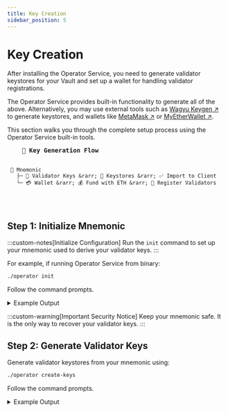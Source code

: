 ```yaml
---
title: Key Creation
sidebar_position: 5
---
```



# Key Creation

After installing the Operator Service, you need to generate validator keystores for your Vault and set up a wallet for handling validator registrations.

The Operator Service provides built-in functionality to generate all of the above.
Alternatively, you may use external tools such as [Wagyu Keygen ↗](https://github.com/stake-house/wagyu-key-gen) to generate keystores, and wallets like [MetaMask ↗](https://metamask.io/) or [MyEtherWallet ↗](https://help.myetherwallet.com/en/articles/6512619-using-mew-offline).

This section walks you through the complete setup process using the Operator Service built-in tools.

<div style={{textAlign: 'center', margin: '2rem 0'}}>
  <pre style={{
    display: 'inline-block',
    textAlign: 'left',
    background: '#FFFFFF4D',
    color: '#018970',
    padding: '2rem',
    borderRadius: '12px',
    fontSize: '14px',
    fontFamily: 'Monaco, monospace',
    boxShadow: '0 10px 30px rgba(1,137,112,0.2)',
    lineHeight: '1.8'
  }}>
    <strong style={{fontSize: '16px', borderBottom: '2px solid #018970', paddingBottom: '0.5rem', display: 'inline-block', marginBottom: '1rem'}}>🔑 Key Generation Flow</strong>

     📝 Mnemonic
       ├─ 🔐 Validator Keys &rarr; 📁 Keystores &rarr; ✅ Import to Client
       └─ 💳 Wallet &rarr; 💰 Fund with ETH &rarr; 🚀 Register Validators
  </pre>
</div>

## Step 1: Initialize Mnemonic

:::custom-notes[Initialize Configuration]
  Run the `init` command to set up your mnemonic used to derive your validator keys.
:::

For example, if running Operator Service from binary:

```bash
./operator init
```

Follow the command prompts.

<details className="custom-details">
<summary>Example Output</summary>

```
Enter the network name (mainnet, hoodi, gnosis, chiado) [mainnet]:
Enter your vault address: 0x3320a...68
Choose your mnemonic language (chinese_simplified, chinese_traditional, czech, english, italian, korean, portuguese, spanish) [english]:
This is your seed phrase. Write it down and store it safely, it is the ONLY way to recover your validator keys.

pumpkin anxiety private salon inquiry ....


Press any key when you have written down your mnemonic.

Please type your mnemonic (separated by spaces) to confirm you have written it down

: pumpkin anxiety private salon inquiry ....

done.
Successfully initialized configuration for vault 0x3320a...68
```

</details>

:::custom-warning[Important Security Notice]
  Keep your mnemonic safe. It is the only way to recover your validator keys.
:::

## Step 2: Generate Validator Keys

Generate validator keystores from your mnemonic using:

```bash
./operator create-keys
```

Follow the command prompts.

<details className="custom-details">
<summary>Example Output</summary>
```
Enter the vault address: 0x3320a...68
Enter the number of the validator keys to generate: 10
Enter the mnemonic for generating the validator keys: pumpkin anxiety private salon inquiry ....
Creating validator keys:    [####################################]  10/10
Generating deposit data JSON    [####################################]  10/10
Exporting validator keystores    [####################################]  10/10

Done. Generated 10 keys for 0x3320a...68 vault.
Keystores saved to /home/user/.stakewise/0x3320a...68/keystores file
Deposit data saved to /home/user/.stakewise/0x3320a...68/keystores/deposit_data.json file
```
</details>

:::custom-notes[Keystore Locations]
  - Keystores are saved to `~/.stakewise/keystores`.
  - The password is stored in `password.txt` within the keystores folder.
:::

:::custom-warning[Important]
  Protect `password.txt` as carefully as your keystores — anyone with it can access your keys.
:::

You can always add more validator keys to your Vault. For that, you need to generate new validator keys.

## Step 3: Set Up Wallet

Create a wallet for validator registrations and gas payments:

```bash
./operator create-wallet
```

<details className="custom-details">
<summary>Example Output</summary>
```
Enter the vault address: 0x3320a...68
Enter the mnemonic for generating the wallet: pumpkin anxiety private salon inquiry ...
Done. The wallet and password saved to /home/user/.stakewise/0x3320a...68/wallet directory. The wallet address is: 0x239B...e3Cc
```
</details>

You may reuse the same mnemonic as your validator keys or generate a separate one for added security.

:::custom-warning[Wallet Balance Warning]
  Fund your wallet with ETH (or xDAI on Gnosis) to cover gas:

    - Each validator registration costs ~0.01 ETH at 30 Gwei gas price
    - Check current gas prices at [Etherscan Gas Tracker ↗](https://etherscan.io/gastracker)
    - Monitor balance regularly to prevent registration failures
:::

## Step 4: Import Validator Keys

Upload your keystores into your consensus client:

1. Locate your keystores in `~/.stakewise/keystores`
2. Follow your consensus client's guide for importing keys
3. Use the password from `password.txt` file
4. Set the fee recipient to your Vault's fee recipient address

:::custom-info[Fee Recipient Address]
Found in your Vault's "Details" section on the StakeWise interface.
:::

## Alternative Key Management

Validator keystores don't need to be stored directly in the Operator Service. You can instead use:

- **[Remote Signer ↗](./alternative-key-creation/remote-signer)** - Sign deposit/exit messages via a remote signer
- **[HashiCorp Vault ↗](./alternative-key-creation/hashicorp-vault)** - Load keys from a remote Vault instance
- **[API Mode ↗](./alternative-key-creation/api-mode)** - Run Operator as API service with external key management

## Recover Validator Keystores

You can recover validator keystores that are active. The recovery process will detect validators associated with your Vault address.

:::custom-warning[Safety Requirements]
  Before recovering keystores:
  - **Stop all validators** - Ensure no validators are running with these keystores
  - **Wait at least 2 epochs** - Allow time to pass to avoid slashing
  - **Protect mnemonic** - Your seed phrase can generate all validator keys
:::

```bash
./operator recover
```

<details className="custom-details">
<summary>Example Output</summary>
```
Enter the mnemonic for generating the validator keys: [Your Mnemonic Here]
Enter your vault address: 0x3320ad928c20187602a2b2c04eeaa813fa899468
Enter the comma separated list of API endpoints for execution nodes: https://example.com
Enter the comma separated list of API endpoints for consensus nodes: https://example.com
Enter the network name: hoodi
Found 24 validators, recovering...
Generating keystores [####################################] 100%
Keystores for vault 0x3320ad928c20187602a2b2c04eeaa813fa899468 successfully recovered to /home/user/.stakewise/keystores
```
</details>

## Advanced Configuration

### Environment Variables

Operator Service can be configured via environment variables instead of CLI flags.
Copy [this example file ↗](https://github.com/stakewise/v3-operator/blob/master/.env.example) and save it as `.env`.

```bash
# Load environment variables
export $(grep -v '^#' .env | xargs)

# Verify they're loaded
env
```

### Gas Fee Limits

Protect against excessive gas costs by setting maximum fees:

```bash
./operator start --max-fee-per-gas-wei=100000000000  # 100 Gwei max
```

### CPU Optimization

Reduce CPU load during key operations:

```bash
# Use half your CPU cores (recommended)
./operator create-keys --pool-size=2
```
:::custom-tips[Performance Tip]
  Setting `--pool-size` to half your CPU cores ensures smooth node operation during keystore operations.
:::

## Next Steps

With your keys and wallet prepared, continue to [Getting Started ↗](getting-started) to configure your Vault permissions and launch the Operator Service.

:::custom-info[For consensus client documentation, see:]
[Lighthouse ↗](https://lighthouse-book.sigmaprime.io/intro.html) • [Prysm ↗](https://docs.prylabs.network/) • [Teku ↗](https://docs.teku.consensys.io/) • [Nimbus ↗](https://nimbus.guide/) • [Lodestar ↗](https://chainsafe.github.io/lodestar/)
:::
